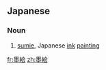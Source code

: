 {{wikipedia|Sumi-e}}
==Japanese==
{{ja-kanjitab|すみ|え|yomi=y}}

===Noun===
{{ja-noun|すみえ|kyu=墨繪|hhira=すみゑ}}

# [[sumie]], Japanese [[ink]] [[painting]]

[[fr:墨絵]]
[[zh:墨絵]]